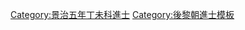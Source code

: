 {{Navbox
|name = 景治五年丁未科庭試進士榜
|title = [[後黎朝進士列表|景治五年（1667年）丁未科庭試進士榜]]
|titlestyle = background-color:#FFD700;
|image =
|style = width:100%;text-align:center; 
|groupstyle = text-align:center; background-color:#FFD700;
|liststyle = text-align:center;
|state = {{{state<includeonly>|collapsed</includeonly>}}}

|group1 = 第三甲<br>勅賜同進士出身<br>共3名
|list1 = '''[[阮冠儒]]''' - [[阮有登]] - [[阮光宅]]

|belowstyle = text-align: center; background-color:#FFD700;
|below='''前一科：[[Template:景治二年甲辰科庭試進士榜|景治二年甲辰科]]　'''·'''　後一科：[[Template:景治八年庚戌科庭試進士榜|景治八年庚戌科]]'''
}}
[[Category:景治五年丁未科進士]]
<noinclude>[[Category:景治五年丁未科進士| ]]
[[Category:後黎朝進士模板]]</noinclude>